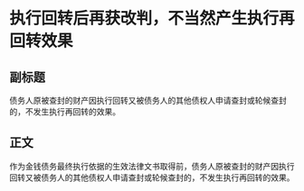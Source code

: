 # 执行回转后再获改判，不当然产生执行再回转效果
## 副标题
债务人原被查封的财产因执行回转又被债务人的其他债权人申请查封或轮候查封的，不发生执行再回转的效果。
## 正文
作为金钱债务最终执行依据的生效法律文书取得前，债务人原被查封的财产因执行回转又被债务人的其他债权人申请查封或轮候查封的，不发生执行再回转的效果。